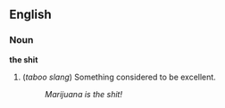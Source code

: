 ==English==
===Noun===
'''the shit'''

#(''taboo slang'') Something considered to be excellent.
#:''Marijuana is the shit!''